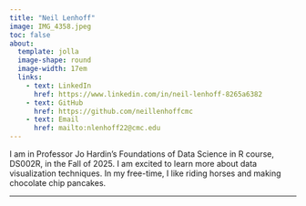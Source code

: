 ```yaml
---
title: "Neil Lenhoff"
image: IMG_4358.jpeg
toc: false
about: 
  template: jolla
  image-shape: round
  image-width: 17em
  links:
    - text: LinkedIn
      href: https://www.linkedin.com/in/neil-lenhoff-8265a6382
    - text: GitHub
      href: https://github.com/neillenhoffcmc
    - text: Email
      href: mailto:nlenhoff22@cmc.edu
---
```


I am in Professor Jo Hardin's Foundations of Data Science in R course, DS002R, in the Fall of 2025. I am excited to learn more about data visualization techniques. In my free-time, I like riding horses and making chocolate chip pancakes.

<p style = "font-size: 8px;">

------------------------------------------------------------------------

```         
```
